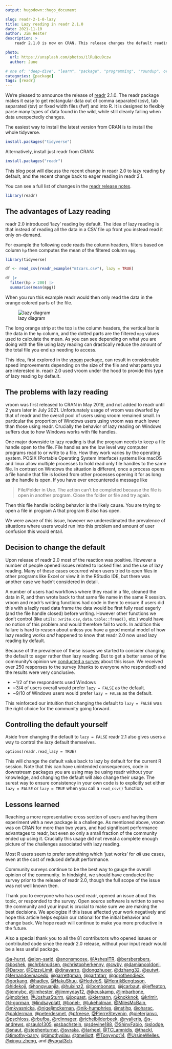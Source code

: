 ```yaml
---
output: hugodown::hugo_document

slug: readr-2-1-0-lazy
title: Lazy reading in readr 2.1.0
date: 2021-11-10
author: Jim Hester
description: >
    readr 2.1.0 is now on CRAN. This release changes the default reading behavior to eager rather than lazy.

photo:
  url: https://unsplash.com/photos/ilRuQcu9czw
  author: June

# one of: "deep-dive", "learn", "package", "programming", "roundup", or "other"
categories: [package] 
tags: [readr]
---
```


<!--
TODO:
* [x] Look over / edit the post's title in the yaml
* [x] Edit (or delete) the description; note this appears in the Twitter card
* [x] Pick category and tags (see existing with `hugodown::tidy_show_meta()`)
* [x] Find photo & update yaml metadata
* [x] Create `thumbnail-sq.jpg`; height and width should be equal
* [x] Create `thumbnail-wd.jpg`; width should be >5x height
* [x] `hugodown::use_tidy_thumbnails()`
* [x] Add intro sentence, e.g. the standard tagline for the package
* [ ] `usethis::use_tidy_thanks()`
-->

We're pleased to announce the release of [readr](https://readr.tidyverse.org/) 2.1.0.
The readr package makes it easy to get rectangular data out of comma separated
(csv), tab separated (tsv) or fixed width files (fwf) and into R. It
is designed to flexibly parse many types of data found in the wild, while still
cleanly failing when data unexpectedly changes.

The easiest way to install the latest version from CRAN is to install the whole tidyverse.

```r
install.packages("tidyverse")
```

Alternatively, install just readr from CRAN:

```r
install.packages("readr")
```

This blog post will discuss the recent change in readr 2.0 to lazy reading by default, and the recent change back to eager reading in readr 2.1.

You can see a full list of changes in the [readr release notes](https://github.com/r-lib/readr/releases).

```r
library(readr)
```

## The advantages of Lazy reading

readr 2.0 introduced 'lazy' reading by default. The idea of lazy reading is that instead of reading all the data in a CSV file up front you instead read it only on-demand.

For example the following code reads the column headers, filters based on column `hp` then computes the mean of the filtered column `mpg`.

```r
library(tidyverse)

df <- read_csv(readr_example("mtcars.csv"), lazy = TRUE)

df |>
  filter(hp > 200) |>
  summarise(mean(mpg))
```  

When you run this example readr would then only read the data in the orange colored parts of the file.

![lazy diagram](lazy.png)

The long orange strip at the top is the column headers, the vertical bar is the data in the `hp` column, and the dotted parts are the filtered `mpg` values used to calculate the mean. As you can see depending on what you are doing with the file using lazy reading can drastically reduce the amount of the total file you end up needing to access.

This idea, first explored in the [vroom](https://vroom.r-lib.org/) package, can result in considerable speed improvements depending on the size of the file and what parts you are interested in. readr 2.0 used vroom under the hood to provide this type of lazy reading by default.

## The problems with lazy reading

vroom was first released to CRAN in May 2019, and not added to readr until 2 years later in July 2021. Unfortunately usage of vroom was dwarfed by that of readr and the overall pool of users using vroom remained small. In particular the proportion of Windows users using vroom was much lower than those using readr. Crucially the behavior of lazy reading on Windows suffers due to how Windows works with file handles.

One major downside to lazy reading is that the program needs to keep a file handle open to the file. File handles are the low level way computer programs read to or write to a file. How they work varies by the operating system. POSIX (Portable Operating System Interface) systems like macOS and linux allow multiple processes to hold read only file handles to the same file. In contrast on Windows the situation is different, once a process opens a file handle that file is locked from other processes opening it for as long as the handle is open. If you have ever encountered a message like

> File/Folder in Use. The action can’t be completed because the file is open in another program. Close the folder or file and try again.

Then this file handle locking behavior is the likely cause. You are trying to open a file in program A that program B also has open.

We were aware of this issue, however we underestimated the prevalence of situations where users would run into this problem and amount of user confusion this would entail.

## Decision to change the default

Upon release of readr 2.0 most of the reaction was positive. However a number of people opened issues related to locked files and the use of lazy reading. Many of these cases occurred when users tried to open files in other programs like Excel or view it in the RStudio IDE, but there was another case we hadn't considered in detail.

A number of users had workflows where they read in a file, cleaned the data in R, and then wrote back to that same file name in the same R session. vroom and readr's writing functions had code in them to ensure if users did this with a lazily read data frame the data would be first fully read eagerly (and the file handle closed) before writing. However other functions we don't control (like `utils::write.csv`, `data.table::fread()`, etc.) would have no notion of this problem and would therefore fail to work. In addition this failure is hard to reason about unless you have a good mental model of how lazy reading works _and_ happened to know that readr 2.0 now used lazy reading by default.

Because of the prevalence of these issues we started to consider changing the default to eager rather than lazy reading. But to get a better sense of the community's opinion we [conducted a survey](https://twitter.com/jimhester_/status/1446173748579770375) about this issue.
We received over 250 responses to the survey (thanks to everyone who responded!) and the results were very conclusive.

- ~1/2 of the respondents used Windows
- ~3/4 of users overall would prefer `lazy = FALSE` as the default.
- ~9/10 of Windows users would prefer `lazy = FALSE` as the default.

This reinforced our intuition that changing the default to `lazy = FALSE` was the right choice for the community going forward.

## Controlling the default yourself

Aside from changing the default to `lazy = FALSE` readr 2.1 also gives users a way to control the lazy default themselves. 

```
options(readr.read_lazy = TRUE)
```

This will change the default value back to lazy by default for the current R session. Note that this can have unintended consequences, code in downstream packages you are using may be using readr without your knowledge, and changing the default will also change their usage. The surest way to ensure consistency in your own code is to explicitly set either `lazy = FALSE` or `lazy = TRUE` when you call a `read_csv()` function.

## Lessons learned

Reaching a more representative cross section of users and having them experiment with a new package is a challenge. As mentioned above, vroom was on CRAN for more than two years, and had significant performance advantages to readr, but even so only a small fraction of the community ended up using it. Crucially this usage did not reveal a complete enough picture of the challenges associated with lazy reading.

Most R users seem to prefer something which 'just works' for _all_ use cases, even at the cost of reduced default performance.

Community surveys continue to be the best way to gauge the overall opinion of the community. In hindsight, we should have conducted the survey prior to the release of readr 2.0, though the full scope of the issue was not well known then.

Thank you to everyone who has used readr, opened an issue about this topic, or responded to the survey. Open source software is written to serve the community and your input is crucial to make sure we are making the best decisions. We apologize if this issue affected your work negatively and hope this article helps explain our rational for the initial behavior and change back. We hope readr will continue to make you more productive in the future.

Also a special thank you to all the 81 contributors who opened issues or contributed code since the readr 2.0 release, without your input readr would be a less useful package.

[&#x0040;a-hurst](https://github.com/a-hurst), [&#x0040;alon-sarid](https://github.com/alon-sarid), [&#x0040;anonsmoose](https://github.com/anonsmoose), [&#x0040;AshesITR](https://github.com/AshesITR), [&#x0040;bersbersbers](https://github.com/bersbersbers), [&#x0040;boshek](https://github.com/boshek), [&#x0040;chrbknudsen](https://github.com/chrbknudsen), [&#x0040;christopherkenny](https://github.com/christopherkenny), [&#x0040;cwby](https://github.com/cwby), [&#x0040;damianooldoni](https://github.com/damianooldoni), [&#x0040;Darxor](https://github.com/Darxor), [&#x0040;DizzyLimit](https://github.com/DizzyLimit), [&#x0040;djnavarro](https://github.com/djnavarro), [&#x0040;dongzhuoer](https://github.com/dongzhuoer), [&#x0040;dzhang32](https://github.com/dzhang32), [&#x0040;eutwt](https://github.com/eutwt), [&#x0040;fernandovmacedo](https://github.com/fernandovmacedo), [&#x0040;garrettgman](https://github.com/garrettgman), [&#x0040;garthtarr](https://github.com/garthtarr), [&#x0040;ggrothendieck](https://github.com/ggrothendieck), [&#x0040;gorkang](https://github.com/gorkang), [&#x0040;hadley](https://github.com/hadley), [&#x0040;HakuShuu](https://github.com/HakuShuu), [&#x0040;HedvigS](https://github.com/HedvigS), [&#x0040;HenrikBengtsson](https://github.com/HenrikBengtsson), [&#x0040;hidekoji](https://github.com/hidekoji), [&#x0040;hongyuanjia](https://github.com/hongyuanjia), [&#x0040;huixinz2](https://github.com/huixinz2), [&#x0040;ibombonato](https://github.com/ibombonato), [&#x0040;jcarbaut](https://github.com/jcarbaut), [&#x0040;jeffeaton](https://github.com/jeffeaton), [&#x0040;jennybc](https://github.com/jennybc), [&#x0040;jimhester](https://github.com/jimhester), [&#x0040;jimmyday12](https://github.com/jimmyday12), [&#x0040;jkeuskamp](https://github.com/jkeuskamp), [&#x0040;jmbarbone](https://github.com/jmbarbone), [&#x0040;jmobrien](https://github.com/jmobrien), [&#x0040;JoshuaSturm](https://github.com/JoshuaSturm), [&#x0040;jpquast](https://github.com/jpquast), [&#x0040;kiernann](https://github.com/kiernann), [&#x0040;knokknok](https://github.com/knokknok), [&#x0040;krlmlr](https://github.com/krlmlr), [&#x0040;l-gorman](https://github.com/l-gorman), [&#x0040;lindsayplatt](https://github.com/lindsayplatt), [&#x0040;lionel-](https://github.com/lionel-), [&#x0040;lukeholman](https://github.com/lukeholman), [&#x0040;MilesMcBain](https://github.com/MilesMcBain), [&#x0040;mkvasnicka](https://github.com/mkvasnicka), [&#x0040;nigeljmckernan](https://github.com/nigeljmckernan), [&#x0040;nik-humphries](https://github.com/nik-humphries), [&#x0040;nstjhp](https://github.com/nstjhp), [&#x0040;oharac](https://github.com/oharac), [&#x0040;palderman](https://github.com/palderman), [&#x0040;peterdesmet](https://github.com/peterdesmet), [&#x0040;pfreese](https://github.com/pfreese), [&#x0040;PierreStevenin](https://github.com/PierreStevenin), [&#x0040;pieterjanvc](https://github.com/pieterjanvc), [&#x0040;pschloss](https://github.com/pschloss), [&#x0040;rbufba](https://github.com/rbufba), [&#x0040;rdinnager](https://github.com/rdinnager), [&#x0040;richelbilderbeek](https://github.com/richelbilderbeek), [&#x0040;rvalieris](https://github.com/rvalieris), [&#x0040;s-andrews](https://github.com/s-andrews), [&#x0040;saulo1305](https://github.com/saulo1305), [&#x0040;sbachstein](https://github.com/sbachstein), [&#x0040;sdevine188](https://github.com/sdevine188), [&#x0040;ShinyFabio](https://github.com/ShinyFabio), [&#x0040;slodge](https://github.com/slodge), [&#x0040;snaut](https://github.com/snaut), [&#x0040;stephenturner](https://github.com/stephenturner), [&#x0040;svraka](https://github.com/svraka), [&#x0040;tarheel](https://github.com/tarheel), [&#x0040;TCLamnidis](https://github.com/TCLamnidis), [&#x0040;thackl](https://github.com/thackl), [&#x0040;timothy-barry](https://github.com/timothy-barry), [&#x0040;timothyslau](https://github.com/timothyslau), [&#x0040;tmelliott](https://github.com/tmelliott), [&#x0040;Tonyynot14](https://github.com/Tonyynot14), [&#x0040;UrsineWelles](https://github.com/UrsineWelles), [&#x0040;xinyu-zheng](https://github.com/xinyu-zheng), and [&#x0040;yogat3ch](https://github.com/yogat3ch).
